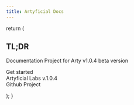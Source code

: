 ```yaml
---
title: Artyficial Docs
---
```



  return (
    <div className="relative isolate min-h-[80vh]">
      <div className="mx-auto max-w-3xl py-32 sm:py-48 lg:py-56">
        <div className="text-center">
          <h2 className="text-3xl font-bold tracking-tight dark:text-white text-gray-900 sm:text-4xl ">
            TL;DR
          </h2>
          <p className="p-3">Documentation Project for Arty v1.0.4 beta version</p>
          <p>
          <Link href="https://research.artyficiallabs.com/docs" className="link">
              Get started
            </Link>
            <br />
            <Link href="https://artyficiallabs.com" className="link">
              Artyficial Labs v.1.0.4
            </Link>
            <br />
            <Link href="https://github.com/artyficial-labs/arty-platform-docs" className="link">
              Github Project
            </Link>
          </p>
        </div>
      </div>
    </div>
  );
}

<IndexPage />